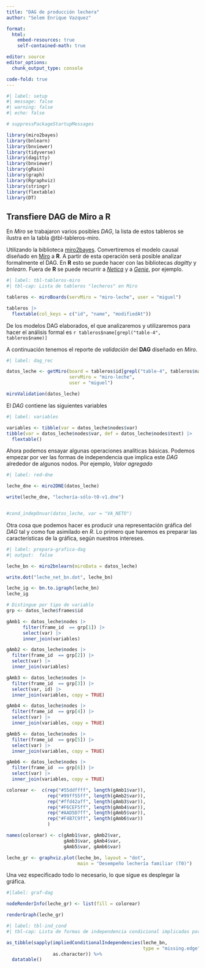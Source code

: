 ```yaml
---
title: "DAG de producción lechera"
author: "Selem Enrique Vazquez"

format: 
  html:
    embed-resources: true
    self-contained-math: true

editor: source
editor_options: 
  chunk_output_type: console

code-fold: true
---
```


```r
#| label: setup
#| message: false
#| warning: false
#| echo: false

# suppressPackageStartupMessages

library(miro2bayes)
library(bnlearn)
library(bnviewer)
library(tidyverse)
library(dagitty)
library(bnviewer)
library(gRain)
library(graph)
library(Rgraphviz)
library(stringr)
library(flextable)
library(DT)
```

## Transfiere DAG de Miro a R

En *Miro* se trabajaron varios posibles *DAG*, la lista de estos tableros se ilustra en la tabla @tbl-tableros-miro.

Utilizando la biblioteca [miro2bayes](https://github.com/equihuam/miro2bayesNet). Convertiremos el modelo causal diseñado en [Miro](https://miro.com/) a **R**. A partir de esta operación será posible analizar formalmente el DAG. En **R** esto se puede hacer con las bibliotecas *dagitty* y *bnlearn*. Fuera de **R** se puede recurrir a [*Netica*](https://www.norsys.com/netica.html) y a [*Genie*](https://www.bayesfusion.com/), por ejemplo.

```r
#| label: tbl-tableros-miro
#| tbl-cap: Lista de tableros "lecheros" en Miro

tableros <- miroBoards(servMiro = "miro-leche", user = "miguel")

tableros |> 
  flextable(col_keys = c("id", "name", "modifiedAt"))

```

De los modelos DAG elaborados, el que analizaremos y utilizaremos para hacer el análisis formal es `r tableros$name[grepl("table-4", tableros$name)]` 

A continuación tenemos el reporte de *validación* del **DAG** diseñado en *Miro*.

```r
#| label: dag_rec

datos_leche <- getMiro(board = tableros$id[grepl("table-4", tableros$name)],
                       servMiro = "miro-leche", 
                       user = "miguel")

miroValidation(datos_leche)
```

El _DAG_ contiene las siguientes variables

```r
#| label: variables

variables <- tibble(var = datos_leche$nodes$var)
tibble(var = datos_leche$nodes$var, def = datos_leche$nodes$text) |> 
  flextable()
```

Ahora podemos ensayar algunas operaciones analíticas básicas. Podemos empezar por ver las formas de independencia que implica este _DAG_ alrededor de algunos nodos. Por ejemplo, _Valor agregado_


```r
#| label: red-dne

leche_dne <- miro2DNE(datos_leche)

write(leche_dne, "lechería-sólo-t0-v1.dne")


#cond_indepOnvar(datos_leche, var = "VA_NETO")

```

Otra cosa que podemos hacer es producir una representación gráfica del _DAG_ tal y como fue asimilado en _R_. Lo primero que haremos es preparar las características de la gráfica, según nuestros intereses.

```r
#| label: prepara-grafica-dag
#| output:  false

leche_bn <- miro2bnlearn(miroData = datos_leche)

write.dot("leche_net_bn.dot", leche_bn)

leche_ig <- bn.to.igraph(leche_bn)
leche_ig  

# Distingue por tipo de variable
grp <- datos_leche$frames$id

gAmb1 <- datos_leche$nodes |>
      filter(frame_id  == grp[1]) |>
      select(var) |>
      inner_join(variables)

gAmb2 <- datos_leche$nodes |>
  filter(frame_id  == grp[2]) |>
  select(var) |>
  inner_join(variables)

gAmb3 <- datos_leche$nodes |>
  filter(frame_id  == grp[3]) |>
  select(var, id) |>
  inner_join(variables, copy = TRUE)

gAmb4 <- datos_leche$nodes |>
  filter(frame_id  == grp[4]) |>
  select(var) |>
  inner_join(variables, copy = TRUE)

gAmb5 <- datos_leche$nodes |>
  filter(frame_id  == grp[5]) |>
  select(var) |>
  inner_join(variables, copy = TRUE)

gAmb6 <- datos_leche$nodes |>
  filter(frame_id  == grp[6]) |>
  select(var) |>
  inner_join(variables, copy = TRUE)

colorear <-  c(rep("#55ddffff", length(gAmb1$var)),
               rep("#99ff55ff", length(gAmb2$var)),
               rep("#ffd42aff", length(gAmb3$var)),
               rep("#F6CEF5ff", length(gAmb4$var)),
               rep("#AAD5D7ff", length(gAmb5$var)),
               rep("#F4B7C9ff", length(gAmb6$var))
               )

names(colorear) <- c(gAmb1$var, gAmb2$var, 
                     gAmb3$var, gAmb4$var, 
                     gAmb5$var, gAmb6$var) 

leche_gr <- graphviz.plot(leche_bn, layout = "dot", 
                          main = "Desempeño lechería familiar (T0)")
```

Una vez especificado todo lo necesario, lo que sigue es desplegar la gráfica.

```r
#|label: graf-dag

nodeRenderInfo(leche_gr) <- list(fill = colorear)

renderGraph(leche_gr)

```


```r
#| label: tbl-ind_cond
#| tbl-cap: Lista de formas de independencia condicional implicadas por el DAG

as_tibble(sapply(impliedConditionalIndependencies(leche_bn, 
                                                  type = "missing.edge"),
                 as.character)) %>% 
  datatable()



```



